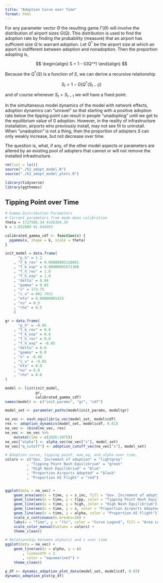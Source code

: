 ```yaml
---
title: "Adoption Curve over Time"
format: html
---
```


For any parameter vector $\Theta$ the resulting game $\Gamma(\Theta)$ will involve the distribution of airport sizes $G(Q)$.
This distribution is used to find the adoption rate by finding the probability (measure) that an airport has sufficient size $Q$ to warrant adoption.
Let $Q^*$ be the airport size at which an aiport is indifferent between adoption and nonadoption.
Then the proportion adopting is,

$$
\begin{align}
S = 1 - G(Q^*)
\end{align}
$$

Because the $Q^*(S)$ is a function of $S$, we can derive a recursive relationship

$$
S_t = 1 - G(Q^*(S_{t-1}))
$$

and of course whenever $S_t = S_{t-1}$ we will have a fixed point.

In the simultaneous model dynamics of the model with network effects, adoption dynamics can "unravel" so that starting with a positive adoption rate below the tipping point can result in people "unadopting" until we get to the equilibrium value of 0 adoption.
However, in the reality of infrastructure installation, airports who previously install, may not see fit to uninstall. 
When "unadoption" is not a thing, then the proportion of adopters $S$ can only weakly increase, but not decrease over time.

The question is, what, if any, of the other model aspects or parameters are altered by an existing pool of adopters that cannot or will not remove the installed infrastructure.
```r
rm(list = ls())
source("./h2_adopt_model.R")
source("./h2_adopt_model_plots.R")
```

```r
library(tidyverse)
library(ggthemes)
```

## Tipping Point over Time

```r
# Gamma Distribution Parameters
# Current parameters from mode-mean calibration
theta = 1727595.34 #188386.36
k = 1.032609 #1.046095

calibrated_gamma_cdf <- function(x) {
  pgamma(x, shape = k, scale = theta)
}

init_model = data.frame(
      "p_h" = 1.2
    , "f_k_rev" = 0.00000002118861
    , "f_k_exp" = 0.00000001871368
    , "f_h_rev" = 1.0
    , "f_h_exp" = 1.0
    , "delta" = 0.04
    , "gamma" = 0.02
    , "x" = 173.75 
    , "c_x" = 0#2.7031
    , "eta" = 0.00000001425
    , "nu" = 0.5
    , "rho" = 0.5
    )

gr = data.frame(
      "p_h" = -0.05
    , "f_k_rev" = 0.0
    , "f_k_exp" = 0.0
    , "f_h_rev" = 0.0
    , "f_h_exp" = -0.05
    , "delta" = 0.0
    , "gamma" = 0.0
    , "x" = -0.40
    , "c_x" = -0.05
    , "eta" = 0.0
    , "nu" = 0.0
    , "rho" = 0.0
)

model <- list(init_model,
              gr,
              calibrated_gamma_cdf)
names(model) <- c("init_params", "gr", "cdf")

model_set <- parameter_paths(model$init_params, model$gr)
```


```r
ne_vec <- nash_equilibria_vec(model_set, model$cdf)
res <- adoption_dynamics(model_set, model$cdf, 0.01)
ne_vec <- cbind(ne_vec, res)
ne_vec <- ne_vec %>%
    mutate(time = c(2026:2075))
ne_vec["alpha"] <- alpha_vec(ne_vec["s"], model_set)
ne_vec["q_cutoff"] <- adoption_cutoff_vec(ne_vec["s"], model_set)
```

```r
# Adoption curve, tipping point, max_eq, and alpha over time.
colors <- c("Gov. Increment of adoption" = "lightgrey"
          , "Tipping Point Nash Equilibrium" = "green"
          , "High Nash Equilibrium" = "blue"
          , "Proportion Airports Adopted" = "black"
          , "Proportion H2 Flight" = "red")


ggplot(data = ne_vec) +
    geom_area(aes(x = time, y = s_inc, fill = "Gov. Increment of adoption"), alpha = 0.5) +
    geom_line(aes(x = time, y = tipp, color = "Tipping Point Nash Equilibrium")) +
    geom_line(aes(x = time, y = high, color = "High Nash Equilibrium")) +
    geom_line(aes(x = time, y = s, color = "Proportion Airports Adopted")) +
    geom_line(aes(x = time, y = alpha, color = "Proportion H2 Flight")) +
    scale_x_continuous(n.breaks=10) +
    labs(x = "Time", y = "(%)", color = "Curve Legend", fill = "Area Legend") +
    scale_color_manual(values = colors) +
    theme_clean()
```

```r
# Relationship between alpha(s) and s over time
ggplot(data = ne_vec) +
    geom_line(aes(x = alpha, y = s)
        , linewidth = 2
        , color = "aquamarine3") +
    theme_clean()
```


```r
p_df <- dynamic_adoption_plot_data(model_set, model$cdf, 0.03)
dynamic_adoption_plot(p_df)
```